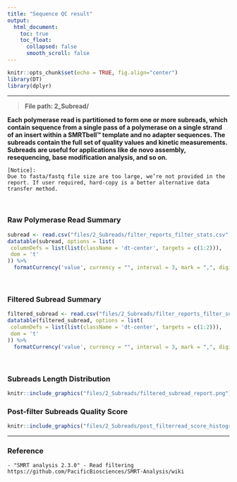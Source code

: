 ```yaml
---
title: "Sequence QC result"
output: 
  html_document:
    toc: true
    toc_float:
      collapsed: false
      smooth_scroll: false
---
```


```r
knitr::opts_chunk$set(echo = TRUE, fig.align="center")
library(DT)
library(dplyr)
```

***

> __File path: 2_Subread/__

__Each polymerase read is partitioned to form one or more subreads, which contain sequence from a single pass of a polymerase on a single strand of an insert within a SMRTbell™ template and no adapter sequences. The subreads contain the full set of quality values and kinetic measurements. Subreads are useful for applications like de novo assembly, resequencing, base modification analysis, and so on.__

```
[Notice]:
Due to fasta/fastq file size are too large, we’re not provided in the report. If user required, hard-copy is a better alternative data transfer method.
```

<br>

### Raw Polymerase Read Summary

```r
subread <- read.csv("files/2_Subreads/filter_reports_filter_stats.csv", header=T, check.names=F)
datatable(subread, options = list(
 columnDefs = list(list(className = 'dt-center', targets = c(1:2))), 
 dom = 't'
)) %>%
  formatCurrency('value', currency = "", interval = 3, mark = ",", digits=2)
```

<br>

### Filtered Subread Summary

```r
filtered_subread <- read.csv("files/2_Subreads/filter_reports_filter_subread_stats.csv", header=T, check.names=F)
datatable(filtered_subread, options = list(
 columnDefs = list(list(className = 'dt-center', targets = c(1:2))), 
 dom = 't'
)) %>%
  formatCurrency('value', currency = "", interval = 3, mark = ",", digits=0)
```

<br>

### Subreads Length Distribution

```r
knitr::include_graphics("files/2_Subreads/filtered_subread_report.png")
```

### Post-filter Subreads Quality Score

```r
knitr::include_graphics("files/2_Subreads/post_filterread_score_histogram.png")
```

***

### Reference
```
- "SMRT analysis 2.3.0" - Read filtering
https://github.com/PacificBiosciences/SMRT-Analysis/wiki
```
